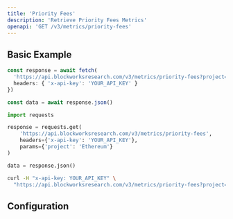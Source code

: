 ```yaml
---
title: 'Priority Fees'
description: 'Retrieve Priority Fees Metrics'
openapi: 'GET /v3/metrics/priority-fees'
---
```



<Endpoint method="GET" path="/v3/metrics/priority-fees" />

## Basic Example

<CodeGroup>

```typescript TypeScript
const response = await fetch(
  'https://api.blockworksresearch.com/v3/metrics/priority-fees?project=Ethereum', {
  headers: { 'x-api-key': 'YOUR_API_KEY' }
})

const data = await response.json()
```

```python Python
import requests

response = requests.get(
    'https://api.blockworksresearch.com/v3/metrics/priority-fees',
    headers={'x-api-key': 'YOUR_API_KEY'},
    params={'project': 'Ethereum'}
)

data = response.json()
```

```bash cURL
curl -H "x-api-key: YOUR_API_KEY" \
  "https://api.blockworksresearch.com/v3/metrics/priority-fees?project=Ethereum"
```

</CodeGroup>


<GenericResponse />

## Configuration

<QueryParams />